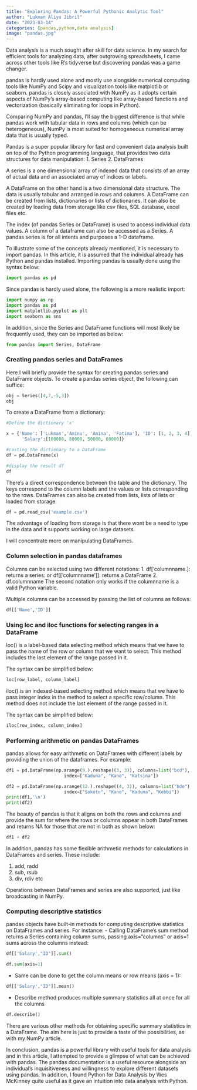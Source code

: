 ```yaml
---
title: "Exploring Pandas: A Powerful Pythonic Analytic Tool"
author: "Lukman Aliyu Jibril"
date: "2023-03-14"
categories: [pandas,python,data analysis]
image: "pandas.jpg"
---
```


Data analysis is a much sought after skill for data science. In my search for efficient tools for analyzing data, after outgrowing spreadsheets, I came across other tools like R's tidyverse but discovering pandas was a game changer.

pandas is hardly used alone and mostly use alongside numerical computing tools like NumPy and Scipy and visualization tools like matplotlib or seaborn. pandas is closely associated with NumPy as it adopts certain aspects of NumPy's array-based computing like array-based functions and vectorization (basically eliminating for loops in Python).

Comparing NumPy and pandas, I'll say the biggest difference is that while pandas work with tabular data in rows and columns (which can be heterogeneous), NumPy is most suited for homogeneous numerical array data that is usually typed.

Pandas is a super popular library for fast and convenient data analysis built on top of the Python programming language, that provides two data structures for data manipulation: 1. Series 2. DataFrames

A series is a one dimensional array of indexed data that consists of an array of actual data and an associated array of indices or labels.

A DataFrame on the other hand is a two dimensional data structure. The data is usually tabular and arranged in rows and columns. A DataFrame can be created from lists, dictionaries or lists of dictionaries. It can also be created by loading data from storage like csv files, SQL database, excel files etc.

The index (of pandas Series or DataFrame) is used to access individual data values. A column of a dataframe can also be accessed as a Series. A pandas series is for all intents and purposes a 1-D dataframe.

To illustrate some of the concepts already mentioned, it is necessary to import pandas. In this article, it is assumed that the individual already has Python and pandas installed. Importing pandas is usually done usng the syntax below:

``` py
import pandas as pd
```

Since pandas is hardly used alone, the following is a more realistic import:

```python
import numpy as np
import pandas as pd
import matplotlib.pyplot as plt
import seaborn as sns

```

In addition, since the Series and DataFrame functions will most likely be frequently used, they can be imported as below:

```python
from pandas import Series, DataFrame
```

### Creating pandas series and DataFrames

Here I will briefly provide the syntax for creating pandas series and DataFrame objects. To create a pandas series object, the following can suffice:

```python
obj = Series([4,7,-5,3])
obj

```

To create a DataFrame from a dictionary:

```python

#Define the dictionary 'x'

x = {'Name': ['Lukman','Aminu', 'Amina', 'Fatima'], 'ID': [1, 2, 3, 4], 'Department': ['Architect Group', 'Software Group', 'Design Team', 'Infrastructure'], 
      'Salary':[100000, 80000, 50000, 60000]}

#casting the dictionary to a DataFrame
df = pd.DataFrame(x)

#display the result df
df

```

There's a direct correspondence between the table and the dictionary. The keys correspond to the column labels and the values or lists corresponding to the rows. DataFrames can also be created from lists, lists of lists or loaded from storage:

``` py
df = pd.read_csv('example.csv')
```

The advantage of loading from storage is that there wont be a need to type in the data and it supports working on large datasets.

I will concentrate more on manipulating DataFrames.

### Column selection in pandas dataframes

Columns can be selected using two different notations: 1. df\['columnname.\]: returns a series: or df\[\['columnname'\]\]: returns a DataFrame 2. df.columnname The second notation only works if the columnname is a valid Python variable.

Multiple columns can be accessed by passing the list of columns as follows:

```python

df[['Name','ID']]

```

### Using loc and iloc functions for selecting ranges in a DataFrame

loc() is a label-based data selecting method which means that we have to pass the name of the row or column that we want to select. This method includes the last element of the range passed in it.

The syntax can be simplified below:

``` py
loc[row_label, column_label]
```

iloc() is an indexed-based selecting method which means that we have to pass integer index in the method to select a specific row/column. This method does not include the last element of the range passed in it.

The syntax can be simplified below:

``` py
iloc[row_index, column_index]
```

### Performing arithmetic on pandas DataFrames

pandas allows for easy arithmetic on DataFrames with different labels by providing the union of the dataframes. For example:

```python

df1 = pd.DataFrame(np.arange(9.).reshape((3, 3)), columns=list("bcd"),
                      index=["Kaduna", "Kano", "Katsina"])

df2 = pd.DataFrame(np.arange(12.).reshape((4, 3)), columns=list("bde"),
                      index=["Sokoto", "Kano", "Kaduna", "Kebbi"])
print(df1,'\n')
print(df2)

```

The beauty of pandas is that it aligns on both the rows and columns and provide the sum for where the rows or columns appear in both DataFrames and returns NA for those that are not in both as shown below:

```python

df1 + df2

```

In addition, pandas has some flexible arithmetic methods for calculations in DataFrames and series. These include:

1.  add, radd
2.  sub, rsub
3.  div, rdiv etc

Operations between DataFrames and series are also supported, just like broadcasting in NumPy.

### Computing descriptive statistics

pandas objects have built-in methods for computing descriptive statistics on DataFrames and series. For instance: - Calling DataFrame's sum method returns a Series containing column sums, passing axis="columns" or axis=1 sums across the columns instead:

```python
df[['Salary',"ID"]].sum()

df.sum(axis=1)

```

-   Same can be done to get the column means or row means (axis = 1):

```python

df[['Salary',"ID"]].mean()

```

-   Describe method produces multiple summary statistics all at once for all the columns

```python

df.describe()

```

There are various other methods for obtaining specific summary statistics in a DataFrame. The aim here is just to provide a taste of the possibilities, as with my NumPy article.

In conclusion, pandas is a powerful library with useful tools for data analysis and in this article, I attempted to provide a glimpse of what can be achieved with pandas. The pandas documentation is a useful resource alongside an individual's inquisitiveness and willingness to explore different datasets using pandas. In addition, I found Python for Data Analysis by Wes McKinney quite useful as it gave an intuition into data analysis with Python.